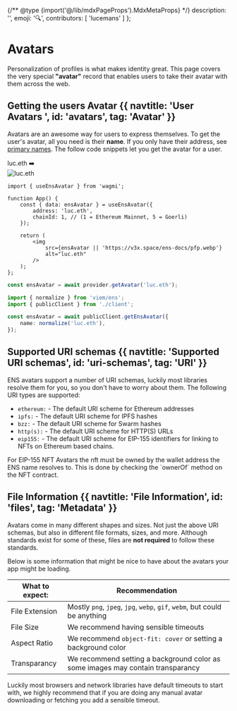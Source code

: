 {/** @type {import('@/lib/mdxPageProps').MdxMetaProps} */}
    description: '',
    emoji: '🔍',
    contributors: [
        'lucemans'
    ]
};

# Avatars

Personalization of profiles is what makes identity great.
This page covers the very special **"avatar"** record that enables users to take their avatar with them across the web.

## Getting the users Avatar {{ navtitle: 'User Avatars ', id: 'avatars', tag: 'Avatar' }}

Avatars are an awesome way for users to express themselves. To get the user's avatar, all you need is their **name**. If you only have their address, see [primary names](/web/reverse#get).
The follow code snippets let you get the avatar for a user.

<div className="card px-8 py-4 flex justify-center items-center gap-3 not-prose">
    <span>luc.eth</span>
    <span>➡️</span>
    <div
        className="w-8 h-8 rounded-full overflow-hidden border"
    >
        <img
            src="https://metadata.ens.domains/mainnet/avatar/luc.eth"
            alt="luc.eth"
            className="w-8 h-8 rounded-full"
        />
    </div>
</div>

<CodeGroup title="Request">

```tsx {{ title: 'Wagmi (React)', language: 'tsx', variant: 'wagmi' }}
import { useEnsAvatar } from 'wagmi';

function App() {
    const { data: ensAvatar } = useEnsAvatar({
        address: 'luc.eth',
        chainId: 1, // (1 = Ethereum Mainnet, 5 = Goerli)
    });

    return (
        <img
            src={ensAvatar || 'https://v3x.space/ens-docs/pfp.webp'}
            alt="luc.eth"
        />
    );
};
```

```ts {{ title: 'Ethers.js (TS)', variant: 'ethers' }}
const ensAvatar = await provider.getAvatar('luc.eth');
```

```ts {{ title: 'Viem (TS)' }}
import { normalize } from 'viem/ens';
import { publicClient } from './client';

const ensAvatar = await publicClient.getEnsAvatar({
    name: normalize('luc.eth'),
});
```

</CodeGroup>

## Supported URI schemas {{ navtitle: 'Supported URI schemas', id: 'uri-schemas', tag: 'URI' }}

ENS avatars support a number of URI schemas, luckily most libraries resolve them for you, so you don't have to worry about them.
The following URI types are supported:

-   `ethereum:` - The default URI scheme for Ethereum addresses
-   `ipfs:` - The default URI scheme for IPFS hashes
-   `bzz:` - The default URI scheme for Swarm hashes
-   `http(s):` - The default URI scheme for HTTP(S) URLs
-   `eip155:` - The default URI scheme for EIP-155 identifiers for linking to NFTs on Ethereum based chains.

<Note>
    For EIP-155 NFT Avatars the nft must be owned by the wallet address the ENS
    name resolves to. This is done by checking the `ownerOf` method on the NFT
    contract.
</Note>

## File Information {{ navtitle: 'File Information', id: 'files', tag: 'Metadata' }}

Avatars come in many different shapes and sizes. Not just the above URI schemas, but also in different file formats, sizes, and more.
Although standards exist for some of these, files are **not required** to follow these standards.

Below is some information that might be nice to have about the avatars your app might be loading.

| What to expect: | Recommendation                                                                  |
| --------------- | ------------------------------------------------------------------------------- |
| File Extension  | Mostly `png`, `jpeg`, `jpg`, `webp`, `gif`, `webm`, but could be anything       |
| File Size       | We recommend having sensible timeouts                                           |
| Aspect Ratio    | We recommend `object-fit: cover` or setting a background color                  |
| Transparancy    | We recommend setting a background color as some images may contain transparancy |

Luckily most browsers and network libraries have default timeouts to start with, we highly recommend that if you are doing any manual avatar downloading or fetching you add a sensible timeout.
